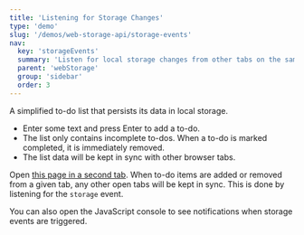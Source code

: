 ```yaml
---
title: 'Listening for Storage Changes'
type: 'demo'
slug: '/demos/web-storage-api/storage-events'
nav:
  key: 'storageEvents'
  summary: 'Listen for local storage changes from other tabs on the same page.'
  parent: 'webStorage'
  group: 'sidebar'
  order: 3
---
```


A simplified to-do list that persists its data in local storage.

 - Enter some text and press Enter to add a to-do.
 - The list only contains incomplete to-dos. When a to-do is marked completed, it is immediately removed.
 - The list data will be kept in sync with other browser tabs.

Open <a href="/demos/web-storage-api/storage-events" target="_blank">this page in a second tab</a>.
When to-do items are added or removed from a given tab, any other open tabs will be kept in sync. This is done by listening
for the `storage` event.

You can also open the JavaScript console to see notifications when storage events are triggered.

